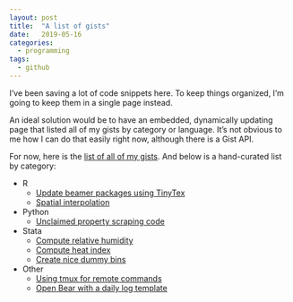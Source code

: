 ```yaml
---
layout: post
title:  "A list of gists"
date:   2019-05-16
categories:
  - programming
tags:
  - github
---
```

  
I've been saving a lot of code snippets here. To keep things organized, I'm going to keep them in a single page instead.

An ideal solution would be to have an embedded, dynamically updating page that listed all of my gists by category or language. It's not obvious to me how I can do that easily right now, although there is a Gist API. 

For now, here is the [list of all of my gists](https://gist.github.com/pbaylis). And below is a hand-curated list by category:

- R
  - [Update beamer packages using TinyTex](https://gist.github.com/pbaylis/a9c267b678a52b4fd822eb927ae3b70c)
  - [Spatial interpolation](https://gist.github.com/pbaylis/7a19861b4e4544c9eef4)
- Python
  - [Unclaimed property scraping code](https://gist.github.com/pbaylis/0a31fa51108a1ab9f464)
- Stata
  - [Compute relative humidity](https://gist.github.com/pbaylis/15cdc8fd59e1888705ae)
  - [Compute heat index](https://gist.github.com/pbaylis/5cc38e5c8415d87b9b28)
  - [Create nice dummy bins](https://gist.github.com/pbaylis/7c641b91fcea1e32d3d8)
- Other
  - [Using tmux for remote commands](https://gist.github.com/pbaylis/a76402ef47a6f042445587130fd0401d)
  - [Open Bear with a daily log template](https://gist.github.com/pbaylis/db4bb881f3259aa922c990feb81fe7b3)
